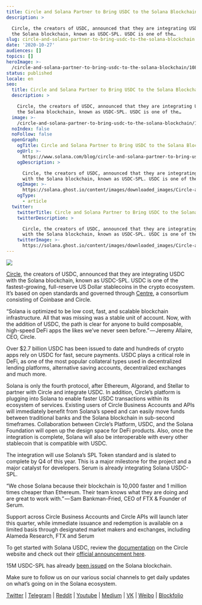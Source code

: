 ```yaml
---
title: Circle and Solana Partner to Bring USDC to the Solana Blockchain
description: >

  Circle, the creators of USDC, announced that they are integrating USDC with
  the Solana blockchain, known as USDC-SPL. USDC is one of the…
slug: circle-and-solana-partner-to-bring-usdc-to-the-solana-blockchain
date: '2020-10-27'
audiences: []
topics: []
heroImage: >-
  /circle-and-solana-partner-to-bring-usdc-to-the-solana-blockchain/10869a82f1c24e2b9bd733cf2b5098d7.png
status: published
locale: en
seo:
  title: Circle and Solana Partner to Bring USDC to the Solana Blockchain
  description: >

    Circle, the creators of USDC, announced that they are integrating USDC with
    the Solana blockchain, known as USDC-SPL. USDC is one of the…
  image: >-
    /circle-and-solana-partner-to-bring-usdc-to-the-solana-blockchain/10869a82f1c24e2b9bd733cf2b5098d7.png
  noIndex: false
  noFollow: false
  openGraph:
    ogTitle: Circle and Solana Partner to Bring USDC to the Solana Blockchain
    ogUrl: >-
      https://www.solana.com/blog/circle-and-solana-partner-to-bring-usdc-to-the-solana-blockchain
    ogDescription: >

      Circle, the creators of USDC, announced that they are integrating USDC
      with the Solana blockchain, known as USDC-SPL. USDC is one of the…
    ogImage: >-
      https://solana.ghost.io/content/images/downloaded_images/Circle-and-Solana-Partner-to-Bring-USDC-to-the-Solana-Blockchain/0-8G7Dq1rL9QSguaqj-3.png
    ogType:
      - article
  twitter:
    twitterTitle: Circle and Solana Partner to Bring USDC to the Solana Blockchain
    twitterDescription: >

      Circle, the creators of USDC, announced that they are integrating USDC
      with the Solana blockchain, known as USDC-SPL. USDC is one of the…
    twitterImage: >-
      https://solana.ghost.io/content/images/downloaded_images/Circle-and-Solana-Partner-to-Bring-USDC-to-the-Solana-Blockchain/0-8G7Dq1rL9QSguaqj-3.png
---
```


![](/circle-and-solana-partner-to-bring-usdc-to-the-solana-blockchain/image-1.png)

[Circle](https://www.circle.com/en/?ref=solana.ghost.io), the creators of USDC, announced that they are integrating USDC with the Solana blockchain, known as USDC-SPL. USDC is one of the fastest-growing, full-reserve US Dollar stablecoins in the crypto ecosystem. It’s based on open standards and governed through [Centre](https://www.centre.io/?ref=solana.ghost.io), a consortium consisting of Coinbase and Circle.

“Solana is optimized to be low cost, fast, and scalable blockchain infrastructure. All that was missing was a stable unit of account. Now, with the addition of USDC, the path is clear for anyone to build composable, high-speed DeFi apps the likes we’ve never seen before.” — Jeremy Allaire, CEO, Circle.

Over $2.7 billion USDC has been issued to date and hundreds of crypto apps rely on USDC for fast, secure payments. USDC plays a critical role in DeFi, as one of the most popular collateral types used in decentralized lending platforms, alternative saving accounts, decentralized exchanges and much more.

Solana is only the fourth protocol, after Ethereum, Algorand, and Stellar to partner with Circle and integrate USDC. In addition, Circle’s platform is plugging into Solana to enable faster USDC transactions within its ecosystem of services. Existing users of Circle Business Accounts and APIs will immediately benefit from Solana’s speed and can easily move funds between traditional banks and the Solana blockchain in sub-second timeframes. Collaboration between Circle’s Platform, USDC, and the Solana Foundation will open up the design space for DeFi products. Also, once the integration is complete, Solana will also be interoperable with every other stablecoin that is compatible with USDC.

The integration will use Solana’s SPL Token standard and is slated to complete by Q4 of this year. This is a major milestone for the project and a major catalyst for developers. Serum is already integrating Solana USDC-SPL.

“We chose Solana because their blockchain is 10,000 faster and 1 million times cheaper than Ethereum. Their team knows what they are doing and are great to work with.” — Sam Bankman-Fried, CEO of FTX & Founder of Serum.

Support across Circle Business Accounts and Circle APIs will launch later this quarter, while immediate issuance and redemption is available on a limited basis through designated market makers and exchanges, including Alameda Research, FTX and Serum

To get started with Solana USDC, review the [documentation](https://www.circle.com/en/usdc?ref=solana.ghost.io) on the Circle website and check out their [official announcement here](https://www.circle.com/blog/circle-solana-partner-to-bring-usdc-to-solana-blockchain?ref=solana.ghost.io).

15M USDC-SPL has already [been issued](https://explorer.solana.com/address/EPjFWdd5AufqSSqeM2qN1xzybapC8G4wEGGkZwyTDt1v/largest?ref=solana.ghost.io) on the Solana blockchain.

Make sure to follow us on our various social channels to get daily updates on what’s going on in the Solana ecosystem.

[Twitter](https://twitter.com/solana?ref=solana.ghost.io) | [Telegram](https://t.me/solanaio?ref=solana.ghost.io) | [Reddit](https://www.reddit.com/r/solana/?ref=solana.ghost.io) | [Youtube](https://www.youtube.com/c/solanalabs?ref=solana.ghost.io) | [Medium](https://medium.com/solana-labs?ref=solana.ghost.io) | [VK](https://vk.com/solanarus?ref=solana.ghost.io) | [Weibo](https://www.weibo.com/SolanaNews?is_all=1&ref=solana.ghost.io) | [Blockfolio](https://blockfolio.com/coin/SOL?ref=solana.ghost.io)
